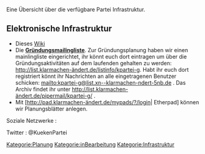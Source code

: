 Eine Übersicht über die verfügbare Partei Infrastruktur.

== Elektronische Infrastruktur ==

* Dieses [[Hauptseite| Wiki]]
* Die '''[http://list.klarmachen-ändert.de/listinfo/kpartei-g Gründungsmailingliste]'''. Zur Gründungsplanung haben wir einen mainlingliste eingerichtet, ihr könnt euch dort eintragen um über die Gründungsaktivitäten auf dem laufenden gehalten zu werden: http://list.klarmachen-ändert.de/listinfo/kpartei-g. Habt ihr euch dort registriert könnt ihr Nachrichten an alle eingetragenen Benutzer schicken: mailto:kpartei-g@list.xn--klarmachen-ndert-5nb.de . Das Archiv findet ihr unter http://list.klarmachen-ändert.de/pipermail/kpartei-g/ .
* Mit [http://pad.klarmachen-ändert.de/mypads/?/login| Etherpad] können wir Planungsblätter anlegen.


Soziale Netzwerke :

Twitter : @KuekenPartei

[[Kategorie:Planung]]
[[Kategorie:inBearbeitung]]
[[Kategorie:Infrastruktur]]